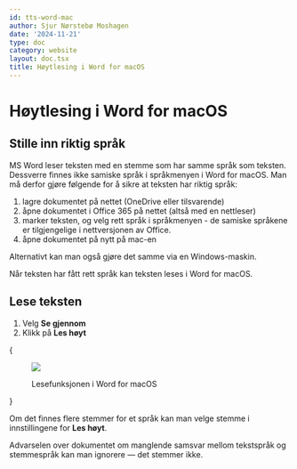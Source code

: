 ```yaml
---
id: tts-word-mac
author: Sjur Nørstebø Moshagen
date: '2024-11-21'
type: doc
category: website
layout: doc.tsx
title: Høytlesing i Word for macOS
---
```


# Høytlesing i Word for macOS

## Stille inn riktig språk

MS Word leser teksten med en stemme som har samme språk som teksten. Dessverre finnes ikke samiske språk i språkmenyen i Word for macOS. Man må derfor gjøre følgende for å sikre at teksten har riktig språk:

1. lagre dokumentet på nettet (OneDrive eller tilsvarende)
1. åpne dokumentet i Office 365 på nettet (altså med en nettleser)
1. marker teksten, og velg rett språk i språkmenyen - de samiske språkene er tilgjengelige i nettversjonen av Office.
1. åpne dokumentet på nytt på mac-en

Alternativt kan man også gjøre det samme via en Windows-maskin.

Når teksten har fått rett språk kan teksten leses i Word for macOS.

## Lese teksten

1. Velg **Se gjennom**
1. Klikk på **Les høyt**

{<figure>
  <img src="/static/images/doc/tts/mac-word-reader.png" />
  <figcaption>Lesefunksjonen i Word for macOS</figcaption>
</figure>}

Om det finnes flere stemmer for et språk kan man velge stemme i innstillingene for **Les høyt**.

Advarselen over dokumentet om manglende samsvar mellom tekstspråk og stemmespråk kan man ignorere — det stemmer ikke.
